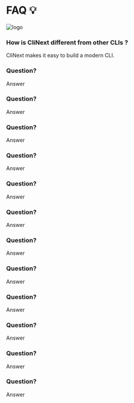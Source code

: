 
# FAQ 💡

![logo](/img/icon_xs.svg)

### How is CliNext different from other CLIs ?
CliNext makes it easy to build a modern CLI. 

### Question?
Answer

### Question?
Answer

### Question?
Answer

### Question?
Answer

### Question?
Answer

### Question?
Answer
### Question?
Answer

### Question?
Answer

### Question?
Answer

### Question?
Answer
### Question?
Answer

### Question?
Answer

